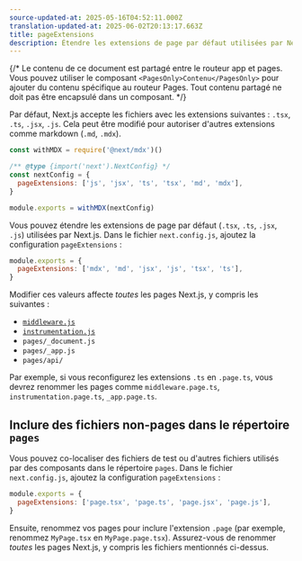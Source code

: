 ```yaml
---
source-updated-at: 2025-05-16T04:52:11.000Z
translation-updated-at: 2025-06-02T20:13:17.663Z
title: pageExtensions
description: Étendre les extensions de page par défaut utilisées par Next.js lors de la résolution des pages dans le routeur Pages.
---
```


{/* Le contenu de ce document est partagé entre le routeur app et pages. Vous pouvez utiliser le composant `<PagesOnly>Contenu</PagesOnly>` pour ajouter du contenu spécifique au routeur Pages. Tout contenu partagé ne doit pas être encapsulé dans un composant. */}

<AppOnly>

Par défaut, Next.js accepte les fichiers avec les extensions suivantes : `.tsx`, `.ts`, `.jsx`, `.js`. Cela peut être modifié pour autoriser d'autres extensions comme markdown (`.md`, `.mdx`).

```js filename="next.config.js"
const withMDX = require('@next/mdx')()

/** @type {import('next').NextConfig} */
const nextConfig = {
  pageExtensions: ['js', 'jsx', 'ts', 'tsx', 'md', 'mdx'],
}

module.exports = withMDX(nextConfig)
```

</AppOnly>

<PagesOnly>

Vous pouvez étendre les extensions de page par défaut (`.tsx`, `.ts`, `.jsx`, `.js`) utilisées par Next.js. Dans le fichier `next.config.js`, ajoutez la configuration `pageExtensions` :

```js filename="next.config.js"
module.exports = {
  pageExtensions: ['mdx', 'md', 'jsx', 'js', 'tsx', 'ts'],
}
```

Modifier ces valeurs affecte _toutes_ les pages Next.js, y compris les suivantes :

- [`middleware.js`](/docs/pages/building-your-application/routing/middleware)
- [`instrumentation.js`](/docs/pages/guides/instrumentation)
- `pages/_document.js`
- `pages/_app.js`
- `pages/api/`

Par exemple, si vous reconfigurez les extensions `.ts` en `.page.ts`, vous devrez renommer les pages comme `middleware.page.ts`, `instrumentation.page.ts`, `_app.page.ts`.

## Inclure des fichiers non-pages dans le répertoire `pages`

Vous pouvez co-localiser des fichiers de test ou d'autres fichiers utilisés par des composants dans le répertoire `pages`. Dans le fichier `next.config.js`, ajoutez la configuration `pageExtensions` :

```js filename="next.config.js"
module.exports = {
  pageExtensions: ['page.tsx', 'page.ts', 'page.jsx', 'page.js'],
}
```

Ensuite, renommez vos pages pour inclure l'extension `.page` (par exemple, renommez `MyPage.tsx` en `MyPage.page.tsx`). Assurez-vous de renommer _toutes_ les pages Next.js, y compris les fichiers mentionnés ci-dessus.

</PagesOnly>